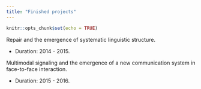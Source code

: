 ```yaml
---
title: "Finished projects"
---
```


```r
knitr::opts_chunk$set(echo = TRUE)
```

<style>
body {
  text-align: justify}

h1 {
  text-align: center
}
</style>

Repair and the emergence of systematic linguistic structure.

* Duration: 2014 - 2015.


Multimodal signaling and the emergence of a new communication system in face-to-face interaction.

* Duration: 2015 - 2016.